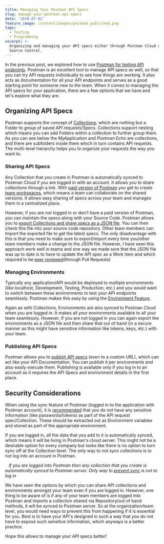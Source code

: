 ```yaml
---
title: Managing Your Postman API Specs
slug: manage-your-postman-api-specs
date: '2018-07-02'
feature_image: /content/images/postman_published.png
tags:
  - Testing
  - Programming
excerpt: >-
  Organizing and managing your API specs either through Postman Cloud or your
  Source Control.
---
```

In the previous post, we explored how to use [Postman for testing API endpoints](/blog/automated-api-testing-using-postman-collection-runner/). Postman is an excellent tool to manage API specs as well, so that you can try API requests individually to see how things are working. It also acts as documentation for all your API endpoints and serves as a good starting point for someone new to the team. When it comes to managing the API specs for your application, there are a few options that we have and let's explore what they are.

## Organizing API Specs

Postman supports the concept of [Collections](https://www.getpostman.com/docs/v6/postman/collections/creating_collections), which are nothing but a Folder to group of saved API requests/Specs. Collections support nesting which means you can add Folders within a collection to further group them. As you can see below the _MyApplication_ and _Postman Echo_ are collections, and there are subfolders inside them which in turn contains API requests. The multi-level hierarchy helps you to organize your requests the way you want to.

<ImageCard src="/content/images/postman_collections.png" alt="Postman Collections" />

### Sharing API Specs

Any Collection that you create in Postman is automatically synced to Postman Cloud if you are logged in with an account. It allows you to share collections through a link. With [paid version of Postman](https://www.getpostman.com/pricing) you get to create [team workspaces](https://www.getpostman.com/workspaces), which means a team can collaborate on the shared versions. It allows easy sharing of specs across your team and manages them in a centralized place.

However, if you are not logged in or don't have a paid version of Postman, you can maintain the specs along with your Source Code. Postman allows you to [export Collections and share specs as a JSON file](https://www.getpostman.com/docs/v6/postman/collections/sharing_collections#sharing-as-a-file). You can then check this file into your source code repository. Other team members can Import the exported file to get the latest specs. The only disadvantage with this is that you need to make sure to export/import every time you/other team members make a change to the JSON file. However, I have seen this approach work well in teams and one way we made sure that the JSON file was up to date is to have to update the API spec as a Work Item and which required to be [peer reviewed](/blog/code-review/)(through Pull Requests)

### Managing Environments

Typically any application/API would be deployed to multiple environments (like localhost, Development, Testing, Production, etc.) and you would want to switch between these environments to test your API endpoints seamlessly. Postman makes this easy by using the [Environment Feature](https://www.getpostman.com/docs/v6/postman/environments_and_globals/manage_environments).

<ImageCard src="/content/images/postman_environment.png" alt="Postman Environment" />

Again as with Collections, Environments are also synced to Postman Cloud when you are logged in. It makes all your environments available to all your team seamlessly. However, if you are not logged in you can again export the environments as a JSON file and then share that out of band (in a secure manner as this might have sensitive information like tokens, keys, etc.) with your team.

### Publishing API Specs

Postman allows you to [publish API specs](https://www.getpostman.com/docs/v6/postman/api_documentation/publishing_public_docs) (even to a custom URL), which can act like your API Documentation. You can publish it per environments and also easily execute them. Publishing is available only if you log in to an account as it requires the API Specs and environment details in the first place.

<ImageCard src="/content/images/postman_published.png" alt="Postman Published" />

## Security Considerations

When using the sync feature of Postman (logged in to the application with Postman account), it is [recommended](https://www.getpostman.com/docs/v6/postman_for_publishers/run_button/security) that you do not have any sensitive information (like passwords/tokens) as part of the API request spec/Collection. These should be extracted out as Environment variables and stored as part of the appropriate environment.

If you are logged in, all the data that you add to it is automatically synced, which means it will be living in Postman's cloud server. This might not be a desirable option for every company but looks like there is no option to turn sync off at the Collection level. The only way to not sync collections is to not log into an account in Postman.

   _If you are logged into Postman then any collection that you create is automatically synced to Postman server. Only way to [prevent sync](https://support.getpostman.com/hc/en-us/articles/203492852-How-do-I-disable-Sync-) is not to log in_

We have seen the options by which you can share API collections and environments amongst your team even if you are logged in. However, one thing to be aware of is if any of your team members are logged into Postman and imports a collection shared via Repository/out of band methods, it will be synced to Postman server. So at the organization/team level, you would need ways to prevent this from happening if it is essential for you. Best is to have your API's designed in such a way that you do not have to expose such sensitive information, which anyways is a better practice.

Hope this allows to manage your API specs better!
